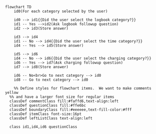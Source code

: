 ```mermaid
flowchart TD
    id0(For each category selected by the user)

    id0 --> id1{{Did the user select the logbook category?}}
    id1 -- Yes -->id2(Ask logbook followup question)
    id2 --> id3(Store answer)

    id3 --> id4
    id1 -- No --> id4{{Did the user select the time category?}}
    id4 -- Yes --> id5(Store answer)

    id5 --> id6
    id4 -- No --> id6{{Did the user select the charging category?}}
    id6 -- Yes --> id7(Ask charging followup question)
    id7 --> id8(Store answer)

    id6 -- No<br>Go to next category --> id0
    id8 -- Go to next category --> id0

    %% Define styles for flowchart items.  We want to make comments yellow
  %% and have a larger font size for regular items
  classDef commentClass fill:#faffd6,text-align:left
  classDef questionClass fill:#ffe6bc
  classDef boundaryClass fill:#eeeeee,text-fill-color:#fff
  classDef itemClass font-size:16pt
  classDef leftListClass text-align:left

  class id1,id4,id6 questionClass
```